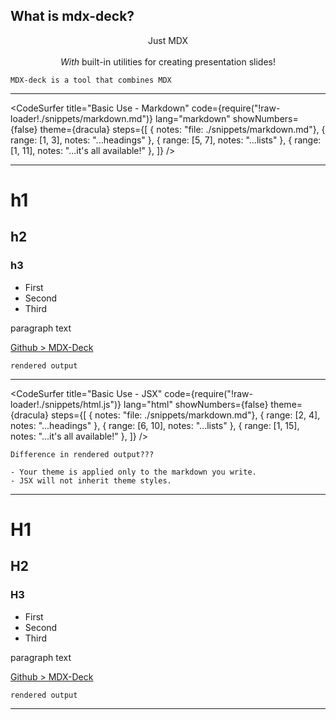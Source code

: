 

## What is mdx-deck?

<Appear>
    <div>
        <Center>Just MDX</Center>
        <br />
    </div>
    <div>
        <Center><em>With</em> built-in utilities for creating presentation slides!</Center>
    </div>
</Appear>


```notes
MDX-deck is a tool that combines MDX
```
---

<CodeSurfer
  title="Basic Use - Markdown"
  code={require("!raw-loader!./snippets/markdown.md")}
  lang="markdown"
  showNumbers={false}
  theme={dracula}
  steps={[
    { notes: "file: ./snippets/markdown.md"},
    { range: [1, 3], notes: "...headings" },
    { range: [5, 7], notes: "...lists" },
    { range: [1, 11], notes: "...it's all available!" },
  ]}
/>

---
# h1
## h2
### h3

- First
- Second
- Third

paragraph text

[Github > MDX-Deck](https://github.com/jxnblk/mdx-deck)

```notes
rendered output
```
---

<CodeSurfer
  title="Basic Use - JSX"
  code={require("!raw-loader!./snippets/html.js")}
  lang="html"
  showNumbers={false}
  theme={dracula}
  steps={[
    { notes: "file: ./snippets/markdown.md"},
    { range: [2, 4], notes: "...headings" },
    { range: [6, 10], notes: "...lists" },
    { range: [1, 15], notes: "...it's all available!" },
  ]}
/>

```notes
Difference in rendered output???

- Your theme is applied only to the markdown you write.
- JSX will not inherit theme styles.
```

---

<div style={{
    textAlign: "center"
  }}>
    <h1 style={{color: "#61dafb"}}>H1</h1>
    <h2 style={{color: "#61dafb"}}>H2</h2>
    <h3 style={{color: "#61dafb"}}>H3</h3>
    <ul>
        <li style={{ "list-style-type": "square", textAlign: "left" }}>First</li>
        <li style={{ "list-style-type": "square", textAlign: "left" }}>Second</li>
        <li style={{ "list-style-type": "square", textAlign: "left" }}>Third</li>
    </ul>
    <p>paragraph text</p>
    <a style={{color: "#61dafb"}} href="https://github.com/jxnblk/mdx-deck">Github > MDX-Deck</a>
</div>

```notes
rendered output
```

---
